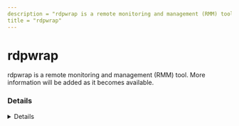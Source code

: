 ```yaml
---
description = "rdpwrap is a remote monitoring and management (RMM) tool. More information will be added as it becomes available."
title = "rdpwrap"
---
```




# rdpwrap

rdpwrap is a remote monitoring and management (RMM) tool. More information will be added as it becomes available.

### Details
<Details author={""}
         category={""}
         created={""}
         website={""}
         lastModified={"2/9/2024"}
         privileges={""}
         free={ false }
         verification={ false }
/>

#### Installation Paths
<Card code={ ["RDPWInst.exe", "RDPCheck.exe", "RDPConf.exe"] }/>





### Forensic Artifacts




#### Network Artifacts
<EuiSpacer size="xl"/>
<NetworkArtifactsTable data={ [{"Description": "Known remote domains", "Domains": ["user_managed", "github.com/stascorp/rdpwrap"], "Ports": []}] }/>




### Detections
- Detects potential network activity of rdpwrap RMM tool
  - [Sigma Rule](https://github.com/magicsword-io/LOLRMM/blob/main/detections/sigma/rdpwrap_network_sigma.yml)
- Detects potential processes activity of rdpwrap RMM tool
  - [Sigma Rule](https://github.com/magicsword-io/LOLRMM/blob/main/detections/sigma/rdpwrap_processes_sigma.yml)

### References
- [github.com/stascorp/rdpwrap](github.com/stascorp/rdpwrap)

